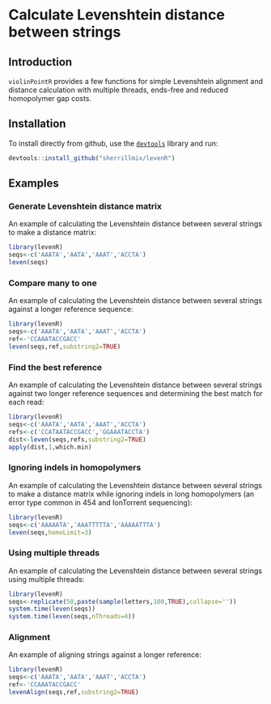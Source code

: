 # Calculate Levenshtein distance between strings

## Introduction

`violinPointR` provides a few functions for simple Levenshtein alignment and distance calculation with multiple threads, ends-free and reduced homopolymer gap costs.

## Installation
To install directly from github, use the [<code>devtools</code>](https://github.com/hadley/devtools) library and run:
```r
devtools::install_github("sherrillmix/levenR")
```

## Examples

### Generate Levenshtein distance matrix

An example of calculating the Levenshtein distance between several strings to make a distance matrix:
```r
library(levenR)
seqs<-c('AAATA','AATA','AAAT','ACCTA')
leven(seqs)
```

### Compare many to one

An example of calculating the Levenshtein distance between several strings against a longer reference sequence:
```r
library(levenR)
seqs<-c('AAATA','AATA','AAAT','ACCTA')
ref<-'CCAAATACCGACC'
leven(seqs,ref,substring2=TRUE)
```

### Find the best reference

An example of calculating the Levenshtein distance between several strings against two longer reference sequences and determining the best match for each read:
```r
library(levenR)
seqs<-c('AAATA','AATA','AAAT','ACCTA')
refs<-c('CCATAATACCGACC','GGAAATACCTA')
dist<-leven(seqs,refs,substring2=TRUE)
apply(dist,1,which.min)
```

### Ignoring indels in homopolymers
An example of calculating the Levenshtein distance between several strings to make a distance matrix while ignoring indels in long homopolymers (an error type common in 454 and IonTorrent sequencing):
```r
library(levenR)
seqs<-c('AAAAATA','AAATTTTTA','AAAAATTTA')
leven(seqs,homoLimit=3)
```

### Using multiple threads 
An example of calculating the Levenshtein distance between several strings using multiple threads:
```r
library(levenR)
seqs<-replicate(50,paste(sample(letters,100,TRUE),collapse=''))
system.time(leven(seqs))
system.time(leven(seqs,nThreads=4))
```


### Alignment

An example of aligning strings against a longer reference:
```r
library(levenR)
seqs<-c('AAATA','AATA','AAAT','ACCTA')
ref<-'CCAAATACCGACC'
levenAlign(seqs,ref,substring2=TRUE)
```



